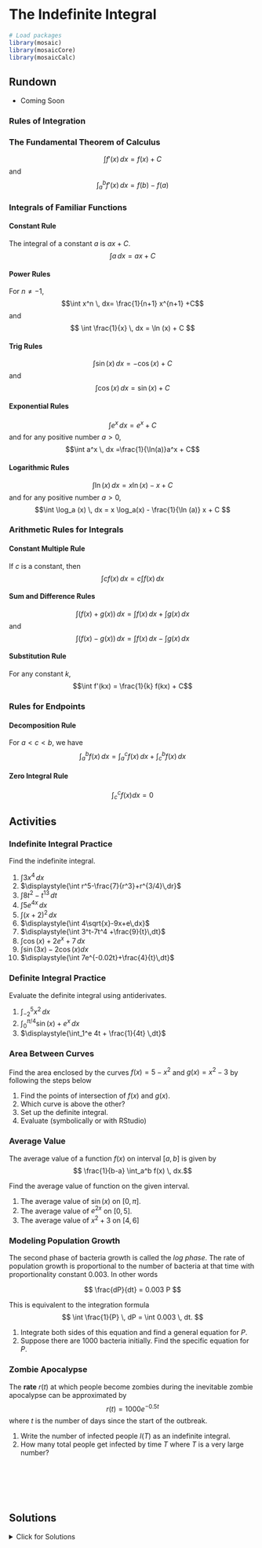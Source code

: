 # The Indefinite Integral

```r
# Load packages
library(mosaic)
library(mosaicCore)
library(mosaicCalc)
```

## Rundown

::: {.callout-note title="Learning goals"}
-   Coming Soon
:::

### Rules of Integration

### The Fundamental Theorem of Calculus

$$ \int f'(x) \, dx = f(x) + C$$ and $$ \int_a^b f'(x) \, dx = f(b)-f(a)$$

### Integrals of Familiar Functions

#### Constant Rule

The integral of a constant $a$ is $ax+C$. $$\int a \, dx= ax +C$$

#### Power Rules

For $n \neq -1$, $$\int x^n \, dx= \frac{1}{n+1} x^{n+1} +C$$ and $$
\int \frac{1}{x} \, dx = \ln (x) + C
$$

#### Trig Rules

$$\int \sin(x) \, dx = -\cos(x) +C$$ and $$\int \cos(x) \, dx= \sin(x) + C$$

#### Exponential Rules

$$\int e^x \, dx=e^x +C$$ and for any positive number $a >0$, $$\int a^x \, dx =\frac{1}{\ln(a)}a^x + C$$

#### Logarithmic Rules

$$\int \ln (x) \, dx =x \ln(x) -x + C$$ and for any positive number $a >0$, $$\int \log_a (x) \, dx = x \log_a(x) - \frac{1}{\ln (a)} x + C $$

### Arithmetic Rules for Integrals

#### Constant Multiple Rule

If $c$ is a constant, then $$\int  cf(x) \, dx =c \int f(x) \, dx$$

#### Sum and Difference Rules

$$\int (f(x)+g(x)) \,dx= \int f(x) \, dx + \int g(x)\, dx$$ and $$\int (f(x)-g(x)) \,dx= \int f(x) \, dx - \int g(x)\, dx$$

#### Substitution Rule

For any constant $k$, $$\int f'(kx) = \frac{1}{k} f(kx) + C$$

### Rules for Endpoints

#### Decomposition Rule

For $a < c < b$, we have $$ \int_a^b f(x) \, dx = \int_a^c f(x) \, dx + \int_c^b f(x) \, dx$$

#### Zero Integral Rule

$$\int_c^c f(x) dx = 0$$

## Activities

### Indefinite Integral Practice

Find the indefinite integral.

1.  $\displaystyle{\int 3x^4\,dx}$
2.  $\displaystyle{\int r^5-\frac{7}{r^3}+r^{3/4}\,dr}$
3.  $\displaystyle{\int 8t^2-t^{13}\,dt}$
4.  $\displaystyle{\int 5e^{4x}\,dx}$
5.  $\displaystyle{\int(x+2)^2\,dx}$
6.  $\displaystyle{\int 4\sqrt{x}-9x+e\,dx}$
7.  $\displaystyle{\int 3^t-7t^4 +\frac{9}{t}\,dt}$
8.  $\displaystyle{\int \cos(x)+2e^x +7\,dx}$
9.  $\displaystyle{\int \sin(3x)-2\cos(x)dx}$
10. $\displaystyle{\int 7e^{-0.02t}+\frac{4}{t}\,dt}$

### Definite Integral Practice

Evaluate the definite integral using antiderivates.

1.  $\displaystyle{\int_{-2}^5 x^2 \,dx}$
2.  $\displaystyle{\int_0^{\pi/4} \sin(x) + e^{x}\,dx}$
3.  $\displaystyle{\int_1^e 4t + \frac{1}{4t} \,dt}$

### Area Between Curves

Find the area enclosed by the curves $f(x)=5-x^2$ and $g(x)=x^2-3$ by following the steps below

1.  Find the points of intersection of $f(x)$ and $g(x)$.
2.  Which curve is above the other?
3.  Set up the definite integral.
4.  Evaluate (symbolically or with RStudio)

### Average Value

The average value of a function $f(x)$ on interval $[a,b]$ is given by $$ \frac{1}{b-a} \int_a^b f(x) \, dx.$$

Find the average value of function on the given interval.

1.  The average value of $\sin(x)$ on $[0, \pi]$.
2.  The average value of $e^{2x}$ on $[0,5]$.
3.  The average value of $x^2 + 3$ on $[4,6]$

### Modeling Population Growth

The second phase of bacteria growth is called the *log phase*. The rate of population growth is proportional to the number of bacteria at that time with proportionality constant 0.003. In other words

$$
\frac{dP}{dt} = 0.003 P
$$

This is equivalent to the integration formula $$
\int \frac{1}{P} \, dP = \int 0.003 \, dt.
$$

1.  Integrate both sides of this equation and find a general equation for $P$.
2.  Suppose there are 1000 bacteria initially. Find the specific equation for $P$.

### Zombie Apocalypse

The **rate** $r(t)$ at which people become zombies during the inevitable zombie apocalypse can be approximated by $$ r(t)=1000 e^{-0.5t}$$ where $t$ is the number of days since the start of the outbreak.

1.  Write the number of infected people $I(T)$ as an indefinite integral.
2.  How many total people get infected by time $T$ where $T$ is a very large number?

\
\
\
\

## Solutions

<details>

<summary>Click for Solutions</summary>

### Indefinite Integral Practice

Find the indefinite integral.

1.  $\frac{3}{5}x^5 + C$
2.  $\frac{1}{6}r^6 + \frac{7}{2}r^{-2} + \frac{4}{7}r^{7/4}+C$
3.  $\frac{8}{3}t^3 - \frac{1}{14}t^{14} + C$
4.  $\frac{5}{4} e^{4x}+C$
5.  $\frac{1}{3}x^3 +2x^2 + 4x + C$
6.  $\frac{8}{3} x^{3/2} - \frac{9}{2}x^2 + ex + C$
7.  $\frac{1}{\ln 3}3^t - \frac{7}{5}t^5 + 9 \ln t + C$
8.  $\sin(x) + 2e^{x} + 7x + C$
9.  $-\frac{1}{3} \cos(3x) - 2\sin(x) + C$
10. $-350 e^{-0.02t} + 4\ln t + C$

### Definite Integral Practice

We solve each of these using the Fundamental Theorem of Calculus. If $F'(x)=f(x)$ then $$
\int_a^b f(x) dx = F(b) - F(a).
$$

1.  We have \begin{align}
    \int_{-2}^5 x^2 \,dx &=& \left. \frac{1}{3}x^3  \right|_{-2}^5 = \frac{125}{3} + \frac{8}{3} = \frac{133}{3}. 
    \end{align}

2.  We have \begin{align}
    \int_0^{\pi/4} \sin(x) + e^{x}\,dx &= \left. -\cos(x) + e^x \right|_0^{\pi/4} = -\cos(\pi/4) + e^{\pi/4} - (-\cos(0) + e^0)  \\
    &= -\frac{\sqrt{2}}{2} + e^{\pi/4} - (-1+1) = -\frac{\sqrt{2}}{2} + e^{\pi/4}.
    \end{align}

3.  We have \begin{align}
    \int_1^e 4t + \frac{1}{4t} \,dt &=& \left. 2t^2 + \frac{1}{4} \ln(t) \right|_1^e = 2e^2 + \frac{1}{4} \ln(e^2) - \left( 2e^0 + \frac{1}{4} \ln(1) \right) \\
    &=& 2e^2 + \frac{1}{2} - 2 - 0 = 2e^2 + \frac{3}{2}
    \end{align}

### Area Between Curves

Find the area enclosed by the curves $f(x)=5-x^2$ and $g(x)=x^2-3$ by following the steps below

1.  Setting $f(x)=g(x)$ gives $5-x^2=x^2-3$ which means that $x^2=4$. So the curves intersect at $x=\pm 2$.
2.  On the interval $[-2, 2]$, function $f(x)$ is above function $g(x)$.
3.  The area between these curves is $$
    \int_{-2}^{2} ( f(x) -g(x)) dx
    =
    \int_{-2}^{2} ( 8 -2x^2) dx
    $$
4.  Let's use RStudio. It's easier!

```r
f=makeFun(8 - 2*x^2 ~ x)
a = -2 
b = 2 
num = 100000
### the approximation of f(x) on interval [a,b]
base = (b-a)/num
points = seq(from=a+base, to=b, by=base)
heights = f(points)
areas = base*heights
sum(areas)
```

### Average Value

1.  The average value of $\sin(x)$ on $[0, \pi]$ is $$
    \frac{1}{\pi} \int_0^{\pi} \sin(x) dx =
    \left. - \frac{1}{\pi}  \cos(x) \right|_{0}^{\pi}
    = - \frac{1}{\pi} (\cos(\pi) - \cos(0))
    = \frac{2}{\pi}
    $$
2.  The average value of $e^{2x}$ on $[0,5]$ is $$
    \frac{1}{5} \int_0^{5} e^{2x} dx =
    \left.  \frac{1}{5} \cdot \frac{1}{2} e^{2x} \right|_{0}^{5}
    = \frac{1}{10} (e^{10} - 1)
    $$
3.  The average value of $x^2 + 3$ on $[4,6]$ is

$$
\frac{1}{6-4} \int_4^{6} (x^2 + 3) dx = \left.  \frac{1}{2} \left( \frac{1}{3} x^3 + 3x \right) \right|_{4}^{6} = \frac{1}{2} \left(\frac{6^3}{3} + 18 -  \frac{4^3}{3} - 12 \right)= 28.33
$$

### Modeling Population Growth

The second phase of bacteria growth is called the \emph{log phase}. The rate of population growth is proportional to the number of bacteria at that time with proportionality constant 0.003. In other words

$$
\frac{dP}{dt} = 0.003 P
$$

This is equivalent to the integration formula $$
\int \frac{1}{P} \, dP = \int 0.003 \, dt.
$$

1.  Integrate both sides of this equation and find a general equation for $P$.

$$
\begin{array}{rcl}
\int \frac{1}{P} \, dP &=& \int 0.003 \, dt \\
\ln(P) &=& 0.003t + C \\
P &=& K e^{0.003t}
\end{array}
$$

where $K = e^C$.

2.  We know that $P(t) = K e^{0.003t}$ and that $P(0)=1000$. This means that $K=1000$. So our function is $$
    P(t) = 1000 e^{0.003t}.
    $$

### Zombie Apocalypse

The **rate** $r(t)$ at which people become zombies during the inevitable zombie apocalypse can be approximated by $$ r(t)=1000 e^{-0.5t}$$ where $T$ is the number of days since the start of the outbreak.

1.  The number of infected people is $$I(T) = \int_0^T r(t) \, dt = \int_0^T 1000 e^{-0.5t} \, dt$$

2.  We have $$
    \int_0^T 1000 e^{-0.5t} \, dt = \left. \frac{1000}{-0.5} e^{-0.5t} \right|_0^T = - \frac{1000}{0.5} e^{-0.5 T} + \frac{1000}{0.5} e^{0} = 2000 \left( 1 - \frac{1}{e^{0.5 T}}\right).
    $$ For very large $T$ the second term is basically 0. So we have 2000 zombies by the end of the outbreak. Gosh, that's not too bad!

</details>
